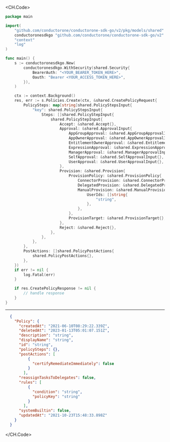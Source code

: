 
<CH.Code>
```go Create.go
package main

import(
	"github.com/conductorone/conductorone-sdk-go/v2/pkg/models/shared"
	conductoronesdkgo "github.com/conductorone/conductorone-sdk-go/v2"
	"context"
	"log"
)

func main() {
    s := conductoronesdkgo.New(
        conductoronesdkgo.WithSecurity(shared.Security{
            BearerAuth: "<YOUR_BEARER_TOKEN_HERE>",
            Oauth: "Bearer <YOUR_ACCESS_TOKEN_HERE>",
        }),
    )

    ctx := context.Background()
    res, err := s.Policies.Create(ctx, &shared.CreatePolicyRequest{
        PolicySteps: map[string]shared.PolicyStepsInput{
            "key": shared.PolicyStepsInput{
                Steps: []shared.PolicyStepInput{
                    shared.PolicyStepInput{
                        Accept: &shared.Accept{},
                        Approval: &shared.ApprovalInput{
                            AppGroupApproval: &shared.AppGroupApprovalInput{},
                            AppOwnerApproval: &shared.AppOwnerApprovalInput{},
                            EntitlementOwnerApproval: &shared.EntitlementOwnerApprovalInput{},
                            ExpressionApproval: &shared.ExpressionApprovalInput{},
                            ManagerApproval: &shared.ManagerApprovalInput{},
                            SelfApproval: &shared.SelfApprovalInput{},
                            UserApproval: &shared.UserApprovalInput{},
                        },
                        Provision: &shared.Provision{
                            ProvisionPolicy: &shared.ProvisionPolicy{
                                ConnectorProvision: &shared.ConnectorProvision{},
                                DelegatedProvision: &shared.DelegatedProvision{},
                                ManualProvision: &shared.ManualProvision{
                                    UserIds: []string{
                                        "string",
                                    },
                                },
                            },
                            ProvisionTarget: &shared.ProvisionTarget{},
                        },
                        Reject: &shared.Reject{},
                    },
                },
            },
        },
        PostActions: []shared.PolicyPostActions{
            shared.PolicyPostActions{},
        },
    })
    if err != nil {
        log.Fatal(err)
    }

    if res.CreatePolicyResponse != nil {
        // handle response
    }
}
```
---

```json Example Response
  {
    "Policy": {
      "createdAt": "2021-06-10T08:29:22.339Z",
      "deletedAt": "2023-01-13T05:01:07.151Z",
      "description": "string",
      "displayName": "string",
      "id": "string",
      "policySteps": {},
      "postActions": [
          {
            "certifyRemediateImmediately": false
          }
        ],
      "reassignTasksToDelegates": false,
      "rules": [
          {
            "condition": "string",
            "policyKey": "string"
          }
        ],
      "systemBuiltin": false,
      "updatedAt": "2021-10-23T15:48:33.898Z"
    }
  }
```
</CH.Code>
